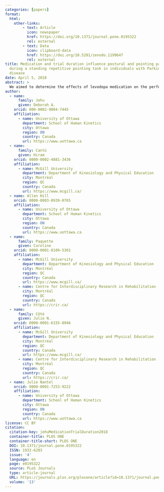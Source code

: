 ```yaml
---
categories: [papers]
format:
  html:
    other-links:
        - text: Article
          icon: newspaper
          href: https://doi.org/10.1371/journal.pone.0195322
          rel: external
        - text: Data
          icon: clipboard-data
          href: https://doi.org/10.5281/zenodo.1199647
          rel: external
title: Medication and trial duration influence postural and pointing parameters
  during a standing repetitive pointing task in individuals with Parkinson’s
  disease
date: April 5, 2018
abstract: >
  We aimed to determine the effects of levodopa medication on the performance of a repetitive pointing task while standing, and to investigate the optimal trial duration in individuals with Parkinson’s disease, and older adults. Seventeen individuals with Parkinson’s disease (5 freezers) and 9 older adults stood on force platforms for 30 s and 120 s while performing a bilateral repetitive pointing task, tracked by motion capture. Participants with Parkinson’s disease were assessed on and off medication and older adults were also assessed on separate days. The main findings were that: 1) on medication, participants with Parkinson’s exhibited greater center of pressure root mean square in the medial-lateral direction, greater velocity in the medial-lateral and anterior-posterior directions, and greater range in the medial-lateral direction than off medication; 2) longer trial durations resulted in greater center of pressure range in the medial-lateral and anterior-posterior directions and greater coefficient of variation in finger pointing on the least affected side; 3) Parkinson’s participants exhibited larger range in the medial-lateral direction compared to older adults; 4) off medication, freezers presented with less range and root mean square in the anterior-posterior direction than non-freezers; and 5) a correlation emerged between the freezing of gait questionnaire and pointing asymmetry and the coefficient of variation of pointing on the most affected side. Therefore, Parkinson’s medication may increase instability during a repetitive pointing task. Longer trials may provide a better depiction of sway by discriminating between those with and without neurological impairment. Individuals with Parkinson’s were less stable than older adults, supporting that they are at a greater risk for falls. The greater restrictive postural strategy in freezers compared to non-freezers is likely a factor that augments fall-risk. Lastly, the link between freezing of gait and upper-limb movement indicates that freezing may manifest first in the lower-limbs.
author:
  - name: 
      family: Jehu
      given: Deborah A.
    orcid: 000-0002-9084-7445
    affiliation:
      - name: University of Ottawa
        department: School of Human Kinetics
        city: Ottawa
        region: ON
        country: Canada
        url: https://www.uottawa.ca
  - name:
      family: Cantú
      given: Hiram
    orcid: 0000-0002-4881-3436
    affiliation:
      - name: McGill University
        department: Department of Kinesiology and Physical Education
        city: Montréal
        region: QC
        country: Canada
        url: https://www.mcgill.ca/
  - name: Allen Hill
    orcid: 0000-0003-0939-0765
    affiliation:
      - name: University of Ottawa
        department: School of Human Kinetics
        city: Ottawa
        region: ON
        country: Canada
        url: https://www.uottawa.ca
  - name:
      family: Paquette
      given: Caroline
    orcid: 0000-0001-8109-5301
    affiliation:
      - name: McGill University
        department: Department of Kinesiology and Physical Education
        city: Montréal
        region: QC
        country: Canada
        url: https://www.mcgill.ca/
      - name: Centre for Interdisciplinary Research in Rehabilitation
        city: Montréal
        region: QC
        country: Canada
        url: https://crir.ca/
  - name:
      family: Côté
      given: Julie N.
    orcid: 0000-0001-6155-8946
    affiliation:
      - name: McGill University
        department: Department of Kinesiology and Physical Education
        city: Montréal
        region: QC
        country: Canada
        url: https://www.mcgill.ca/
      - name: Centre for Interdisciplinary Research in Rehabilitation
        city: Montréal
        region: QC
        country: Canada
        url: https://crir.ca/
  - name: Julie Nantel
    orcid: 0000-0001-7253-9222
    affiliation:
      - name: University of Ottawa
        department: School of Human Kinetics
        city: Ottawa
        region: ON
        country: Canada
        url: https://www.uottawa.ca
license: CC BY
citation:
  citation-key: jehuMedicationTrialDuration2018
  container-title: PLOS ONE
  container-title-short: PLOS ONE
  DOI: 10.1371/journal.pone.0195322
  ISSN: 1932-6203
  issue: '4'
  language: en
  page: e0195322
  source: PLoS Journals
  type: article-journal
  URL: https://journals.plos.org/plosone/article?id=10.1371/journal.pone.0195322
  volume: '13'
---
```


